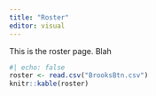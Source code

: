 ```yaml
---
title: "Roster"
editor: visual
---
```


This is the roster page. Blah

```r
#| echo: false
roster <- read.csv("BrooksBtn.csv")
knitr::kable(roster)
```
